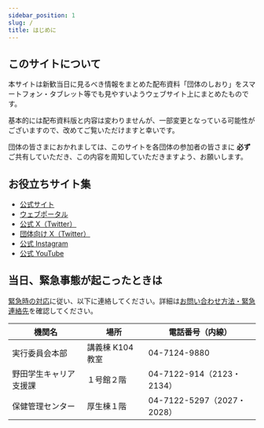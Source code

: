 ```yaml
---
sidebar_position: 1
slug: /
title: はじめに
---
```


## このサイトについて

本サイトは新歓当日に見るべき情報をまとめた配布資料「団体のしおり」をスマートフォン・タブレット等でも見やすいようウェブサイト上にまとめたものです。

基本的には配布資料版と内容は変わりませんが、一部変更となっている可能性がございますので、改めてご覧いただけますと幸いです。

団体の皆さまにおかれましては、このサイトを各団体の参加者の皆さまに **必ず** ご共有していただき、この内容を周知していただきますよう、お願いします。


<ShareButton url="https://s-union.github.io/pocket-s24" title="共有" />

## お役立ちサイト集

- [公式サイト](https://welcome-tus.grats.jp/2024)
- [ウェブポータル](https://portal2024.tusnoda-su.net/)
- [公式 X（Twitter）](https://twitter.com/tusnodashinkan)
- [団体向け X（Twitter）](https://twitter.com/shinkan_inner)
- [公式 Instagram](https://www.instagram.com/tus_noda_events/)
- [公式 YouTube](https://www.youtube.com/channel/UCMhCpxt69y3PNH25RSAec7Q)

## 当日、緊急事態が起こったときは

[緊急時の対応](./additional/emergency.md)に従い、以下に連絡してください。詳細は[お問い合わせ方法・緊急連絡先](./additional/contact.md)を確認してください。

| 機関名                 | 場所             | 電話番号（内線）           |
| ---------------------- | ---------------- | -------------------------- |
| 実行委員会本部         | 講義棟 K104 教室 | 04-7124-9880               |
| 野田学生キャリア支援課 | １号館２階       | 04-7122-914（2123・2134）  |
| 保健管理センター       | 厚生棟１階       | 04-7122-5297（2027・2028） |
